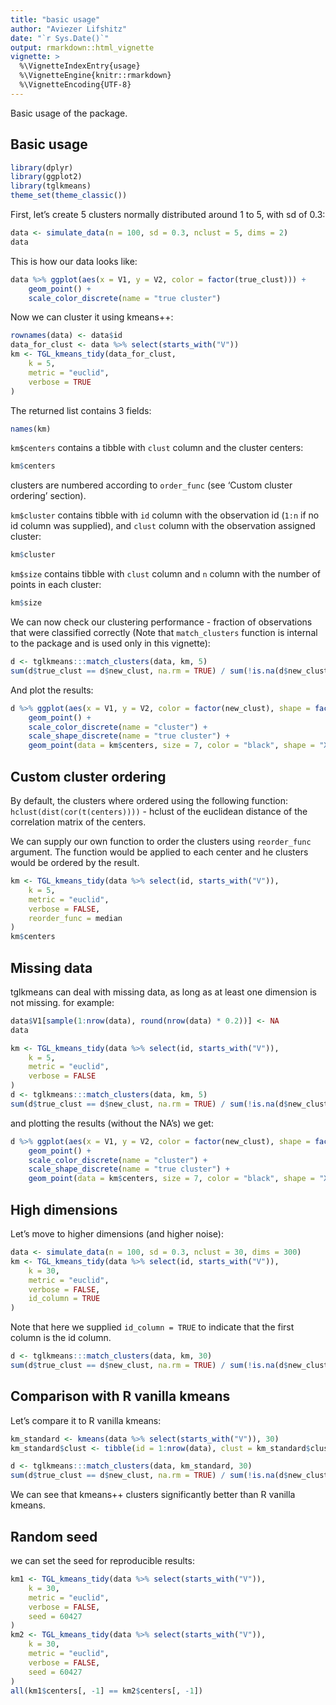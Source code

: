 ```yaml
---
title: "basic usage"
author: "Aviezer Lifshitz"
date: "`r Sys.Date()`"
output: rmarkdown::html_vignette
vignette: >
  %\VignetteIndexEntry{usage}
  %\VignetteEngine{knitr::rmarkdown}
  %\VignetteEncoding{UTF-8}
---
```


Basic usage of the package.


## Basic usage

```r
library(dplyr)
library(ggplot2)
library(tglkmeans)
theme_set(theme_classic())
```

First, let's create 5 clusters normally distributed around 1 to 5, with sd of 0.3:

```r
data <- simulate_data(n = 100, sd = 0.3, nclust = 5, dims = 2)
data
```

This is how our data looks like:

```r
data %>% ggplot(aes(x = V1, y = V2, color = factor(true_clust))) +
    geom_point() +
    scale_color_discrete(name = "true cluster")
```

Now we can cluster it using kmeans++:

```r
rownames(data) <- data$id
data_for_clust <- data %>% select(starts_with("V"))
km <- TGL_kmeans_tidy(data_for_clust,
    k = 5,
    metric = "euclid",
    verbose = TRUE
)
```
The returned list contains 3 fields:

```r
names(km)
```

`km$centers` contains a tibble with `clust` column and the cluster centers:

```r
km$centers
```
clusters are numbered according to `order_func` (see 'Custom cluster ordering' section).

`km$cluster` contains tibble with `id` column with the observation id (`1:n` if no id column was supplied), and `clust` column with the observation assigned cluster:

```r
km$cluster
```

`km$size` contains tibble with `clust` column and `n` column with the number of points in each cluster:

```r
km$size
```

We can now check our clustering performance - fraction of observations that were classified correctly (Note that `match_clusters` function is internal to the package and is used only in this vignette):

```r
d <- tglkmeans:::match_clusters(data, km, 5)
sum(d$true_clust == d$new_clust, na.rm = TRUE) / sum(!is.na(d$new_clust))
```

And plot the results:

```r
d %>% ggplot(aes(x = V1, y = V2, color = factor(new_clust), shape = factor(true_clust))) +
    geom_point() +
    scale_color_discrete(name = "cluster") +
    scale_shape_discrete(name = "true cluster") +
    geom_point(data = km$centers, size = 7, color = "black", shape = "X")
```

## Custom cluster ordering
By default, the clusters where ordered using the following function: `hclust(dist(cor(t(centers))))` - hclust of the euclidean distance of the correlation matrix of the centers.

We can supply our own function to order the clusters using `reorder_func` argument. The function would be applied to each center and he clusters would be ordered by the result.

```r
km <- TGL_kmeans_tidy(data %>% select(id, starts_with("V")),
    k = 5,
    metric = "euclid",
    verbose = FALSE,
    reorder_func = median
)
km$centers
```

## Missing data
tglkmeans can deal with missing data, as long as at least one dimension is not missing. for example:

```r
data$V1[sample(1:nrow(data), round(nrow(data) * 0.2))] <- NA
data
```

```r
km <- TGL_kmeans_tidy(data %>% select(id, starts_with("V")),
    k = 5,
    metric = "euclid",
    verbose = FALSE
)
d <- tglkmeans:::match_clusters(data, km, 5)
sum(d$true_clust == d$new_clust, na.rm = TRUE) / sum(!is.na(d$new_clust))
```
and plotting the results (without the NA's) we get:

```r
d %>% ggplot(aes(x = V1, y = V2, color = factor(new_clust), shape = factor(true_clust))) +
    geom_point() +
    scale_color_discrete(name = "cluster") +
    scale_shape_discrete(name = "true cluster") +
    geom_point(data = km$centers, size = 7, color = "black", shape = "X")
```

## High dimensions
Let's move to higher dimensions (and higher noise):

```r
data <- simulate_data(n = 100, sd = 0.3, nclust = 30, dims = 300)
km <- TGL_kmeans_tidy(data %>% select(id, starts_with("V")),
    k = 30,
    metric = "euclid",
    verbose = FALSE,
    id_column = TRUE
)
```

Note that here we supplied `id_column = TRUE` to indicate that the first column is the id column.

```r
d <- tglkmeans:::match_clusters(data, km, 30)
sum(d$true_clust == d$new_clust, na.rm = TRUE) / sum(!is.na(d$new_clust))
```
## Comparison with R vanilla kmeans 
Let's compare it to R vanilla kmeans:

```r
km_standard <- kmeans(data %>% select(starts_with("V")), 30)
km_standard$clust <- tibble(id = 1:nrow(data), clust = km_standard$cluster)

d <- tglkmeans:::match_clusters(data, km_standard, 30)
sum(d$true_clust == d$new_clust, na.rm = TRUE) / sum(!is.na(d$new_clust))
```
We can see that kmeans++ clusters significantly better than R vanilla kmeans.

## Random seed
we can set the seed for reproducible results:

```r
km1 <- TGL_kmeans_tidy(data %>% select(starts_with("V")),
    k = 30,
    metric = "euclid",
    verbose = FALSE,
    seed = 60427
)
km2 <- TGL_kmeans_tidy(data %>% select(starts_with("V")),
    k = 30,
    metric = "euclid",
    verbose = FALSE,
    seed = 60427
)
all(km1$centers[, -1] == km2$centers[, -1])
```




